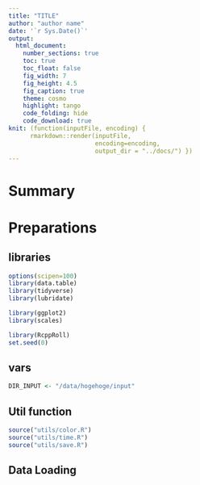 ```yaml
---
title: "TITLE"
author: "author name"
date: '`r Sys.Date()`'
output:
  html_document:
    number_sections: true
    toc: true
    toc_float: false
    fig_width: 7
    fig_height: 4.5
    fig_caption: true
    theme: cosmo
    highlight: tango
    code_folding: hide
    code_download: true
knit: (function(inputFile, encoding) { 
      rmarkdown::render(inputFile,
                        encoding=encoding, 
                        output_dir = "../docs/") })
---
```


# Summary 

# Preparations {.tabset .tabset-fade .tabset-pills}

## libraries

```r
options(scipen=100)
library(data.table)
library(tidyverse)
library(lubridate)

library(ggplot2)
library(scales)

library(RcppRoll)
set.seed(0)
```

## vars

```r
DIR_INPUT <- "/data/hogehoge/input"
```

## Util function

```r
source("utils/color.R")
source("utils/time.R")
source("utils/save.R")
```

## Data Loading

```r

```